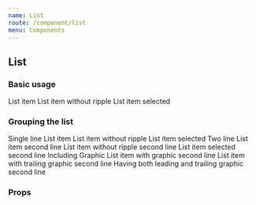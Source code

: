 ```yaml
---
name: List
route: /component/list
menu: Components
---
```



## List

### Basic usage
<Playground>
  <List>
    <List.Item>
      List item
    </List.Item>
    <List.Item ripple={false}>
      List item without ripple
    </List.Item>
    <List.Item selected>
      List item selected
    </List.Item>
  </List>
</Playground>

### Grouping the list
<Playground>
  <List.Group>
    <List>
      <List.Subheader>Single line</List.Subheader>
      <List.Divider padded />
      <List.Item>
        <List.Text>List item</List.Text>
      </List.Item>
      <List.Item ripple={false}>
        <List.Text>List item without ripple</List.Text>
      </List.Item>
      <List.Item selected>
        <List.Text>List item selected</List.Text>
      </List.Item>
    </List>
    <List twoLine>
      <List.Subheader>Two line</List.Subheader>
      <List.Divider padded />
      <List.Item>
        <List.Text>
          List item
          <List.Text secondary>second line</List.Text>
        </List.Text>
      </List.Item>
      <List.Item ripple={false}>
        <List.Text>
          List item without ripple
          <List.Text secondary>second line</List.Text>
        </List.Text>
      </List.Item>
      <List.Item selected>
        <List.Text>
          List item selected
          <List.Text secondary>second line</List.Text>
        </List.Text>
      </List.Item>
    </List>
    <List avatar twoLine>
      <List.Subheader>Including Graphic</List.Subheader>
      <List.Divider padded />
      <List.Item>
        <List.Graphic style={{ backgroundImage: 'url(https://picsum.photos/40?random)'}} />
        <List.Text>
          List item with graphic
          <List.Text secondary>second line</List.Text>
        </List.Text>
      </List.Item>
      <List.Divider inset />
      <List.Item ripple={false}>
        <List.Graphic style={{ backgroundImage: 'url(https://picsum.photos/40?random)'}} />
        <List.Text>
          List item with trailing graphic
          <List.Text secondary>second line</List.Text>
        </List.Text>
        <List.Meta><Icon iconName='info' /></List.Meta>
      </List.Item>
      <List.Divider inset />
      <List.Item selected>
        <List.Graphic style={{ backgroundImage: 'url(https://picsum.photos/40?random)'}} />
        <List.Text>
          Having both leading and trailing graphic
          <List.Text secondary>second line</List.Text>
        </List.Text>
        <List.Meta><Icon iconName='info' /></List.Meta>
      </List.Item>
    </List>
  </List.Group>
</Playground>

### Props
<PropsTable of={List} />
